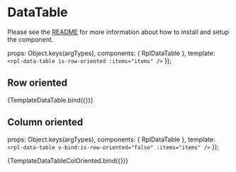 
<Meta title="Molecules/DataTable" />

# DataTable
Please see the [README](https://github.com/dpc-sdp/ripple/blob/master/packages/components/Molecules/DataTable/README.md) for more information about how to install and setup the component.

  props: Object.keys(argTypes),
  components: { RplDataTable },
  template: `
    <rpl-data-table
      is-row-oriented
      :items="items"
    />
  `
});

## Row oriented

<Canvas>
  <Story
    name="RowOriented"
    args={{
      items: [
        ['Band', 'Singer', 'Inception', 'Label'],
        ['Napalm Death', 'Barney Greenway', '1981', 'Century Media'],
        ['Carcass', 'Jeff Walker', '1985', 'Earache'],
        ['Extreme Noise Terror', 'Dean Jones', '1985', 'Candlelight'],
        ['Discordance Axis', 'Jon Chang', '1992', 'Hydrahead']
      ]
    }}
  >
    {TemplateDataTable.bind({})}
  </Story>
</Canvas>

## Column oriented

  props: Object.keys(argTypes),
  components: { RplDataTable },
  template: `
    <rpl-data-table
      v-bind:is-row-oriented="false"
      :items="items"
    />
  `
});

<Canvas>
  <Story
    name="ColOriented"
    args={{
      items: [
        ['Band', 'Maroon 5', 'U2', 'Paramore'],
        ['Singer', 'Adam Levine', 'John Doe', 'Jane Doe'],
        ['Inception', '2000', '1985', '2004'],
        ['Label', 'Century Media', 'Candlelight', 'Century Media'],
      ]
    }}
  >
    {TemplateDataTableColOriented.bind({})}
  </Story>
</Canvas>

<ArgsTable of={RplDataTable} />

